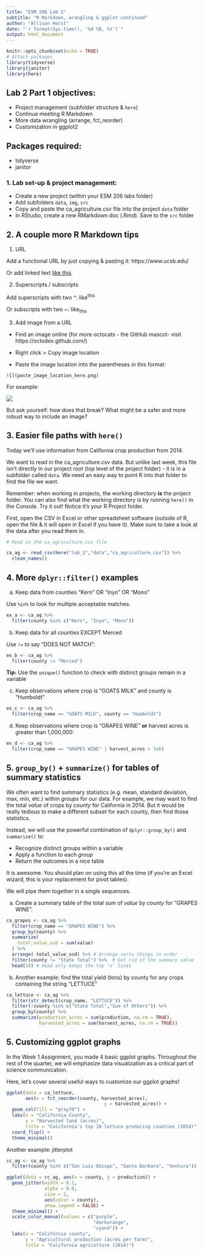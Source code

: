 ```yaml
---
title: "ESM 206 Lab 2"
subtitle: "R Markdown, wrangling & ggplot continued"
author: "Allison Horst"
date: "`r format(Sys.time(), '%d %B, %Y')`"
output: html_document
---
```


```r
knitr::opts_chunk$set(echo = TRUE)
# Attach packages
library(tidyverse)
library(janitor)
library(here)
```

## Lab 2 Part 1 objectives:

- Project management (subfolder structure & `here`)
- Continue meeting R Markdown
- More data wrangling (arrange, fct_reorder)
- Customization in ggplot2

## Packages required: 

- tidyverse
- janitor

### 1. Lab set-up & project management: 

- Create a new project (within your ESM 206 labs folder)
- Add subfolders `data`, `img`, `src`
- Copy and paste the ca_agriculture.csv file into the project `data` folder
- In RStudio, create a new RMarkdown doc (.Rmd). Save to the `src` folder

## 2. A couple more R Markdown tips 

1. URL

Add a functional URL by just copying & pasting it: https://www.ucsb.edu/

Or add linked text [like this](https://www.ucsb.edu/).

2. Superscripts / subscripts

Add superscripts with two ^: like^this^

Or subscripts with two ~: like~this~

3. Add image from a URL

- Find an image online (for more octocats - the GitHub mascot- visit https://octodex.github.com/)

- Right click > Copy image location

- Paste the image location into the parentheses in this format: 

`![](paste_image_location_here.png)`

For example: 

![](https://octodex.github.com/images/dinotocat.png)

But ask yourself: how does that break? What might be a safer and more robust way to include an image? 

## 3. Easier file paths with `here()`

Today we'll use information from California crop production from 2014. 

We want to read in the ca_agriculture.csv data. But unlike last week, this file isn't directly in our project *root* (top level of the project folder) - it is in a subfolder called `data`. We need an easy way to point R into that folder to find the file we want. 

Remember: when working in projects, the working directory **is** the project folder. You can also find what the working directory is by running `here()` in the Console. Try it out! Notice it's your R Project folder. 

First, open the CSV in Excel or other spreadsheet software (outside of R, open the file & it will open in Excel if you have it). Make sure to take a look at the data after you read them in. 

```r
# Read in the ca_agriculture.csv file

ca_ag <- read_csv(here("lab_2","data","ca_agriculture.csv")) %>% 
  clean_names()

```

## 4. More `dplyr::filter()` examples

a. Keep data from counties "Kern" OR "Inyo" OR "Mono"

Use `%in%` to look for multiple acceptable matches. 

```r
ex_a <- ca_ag %>% 
  filter(county %in% c("Kern", "Inyo", "Mono"))
```

b. Keep data for all counties EXCEPT Merced

Use `!=` to say "DOES NOT MATCH":

```r
ex_b <- ca_ag %>% 
  filter(county != "Merced")
```

**Tip:** Use the `unique()` function to check with distinct groups remain in a variable

c. Keep observations where crop is "GOATS MILK" and county is "Humboldt"

```r
ex_c <- ca_ag %>% 
  filter(crop_name == "GOATS MILK", county == "Humboldt")
```

d. Keep observations where crop is "GRAPES WINE" **or** harvest acres is greater than 1,000,000:

```r
ex_d <- ca_ag %>% 
  filter(crop_name == "GRAPES WINE" | harvest_acres > 1e6)
```

## 5. `group_by()` + `summarize()` for tables of summary statistics

We often want to find summary statistics (e.g. mean, standard deviation, max, min, etc.) within *groups* for our data. For example, we may want to find the total *value* of crops by *county* for California in 2014. But it would be really tedious to make a different subset for each county, then find those statistics. 

Instead, we will use the powerful combination of `dplyr::group_by()` and `summarize()` to:

- Recognize distinct groups within a variable
- Apply a function to each *group*
- Return the outcomes in a nice table

It is awesome. You should plan on using this all the time (if you're an Excel wizard, this is your replacement for pivot tables).

We will pipe them together in a single sequences. 

a. Create a summary table of the total sum of *value* by *county* for "GRAPES WINE". 

```r
ca_grapes <- ca_ag %>% 
  filter(crop_name == "GRAPES WINE") %>% 
  group_by(county) %>% 
  summarize(
    total_value_usd = sum(value)
  ) %>% 
  arrange(-total_value_usd) %>% # Arrange sorts things in order
  filter(county != "State Total") %>%  # Get rid of the summary value
  head(10) # Head only keeps the top 'x' lines
```

b. Another example: find the total yield (tons) by county for any crops containing the string "LETTUCE"

```r
ca_lettuce <- ca_ag %>% 
  filter(str_detect(crop_name, "LETTUCE")) %>%
  filter(!county %in% c("State Total","Sum of Others")) %>% 
  group_by(county) %>% 
  summarize(production_acres = sum(production, na.rm = TRUE),
            harvested_acres = sum(harvest_acres, na.rm = TRUE))
```
## 5. Customizing ggplot graphs

In the Week 1 Assignment, you made 4 basic ggplot graphs. Throughout the rest of the quarter, we will emphasize data visualization as a critical part of science communication. 

Here, let's cover several useful ways to customize our ggplot graphs! 

```r
ggplot(data = ca_lettuce, 
       aes(x = fct_reorder(county, harvested_acres), 
                                    y = harvested_acres)) +
  geom_col(fill = "gray70") +
  labs(x = "California County",
       y = "Harvested land (acres)",
       title = "California's top 10 lettuce producing counties (2014)") +
  coord_flip() +
  theme_minimal()
```

Another example: jitterplot

```r

cc_ag <- ca_ag %>% 
  filter(county %in% c("San Luis Obispo", "Santa Barbara", "Ventura"))

ggplot(data = cc_ag, aes(x = county, y = production)) + 
  geom_jitter(width = 0.1, 
              alpha = 0.8,
              size = 2,
              aes(color = county),
              show.legend = FALSE) +
  theme_minimal() +
  scale_color_manual(values = c("purple",
                                "darkorange",
                                "cyan4")) +
  labs(x = "California county",
       y = "Agricultural production (acres per farm)", 
       title = "California agriculture (2014)")
```

